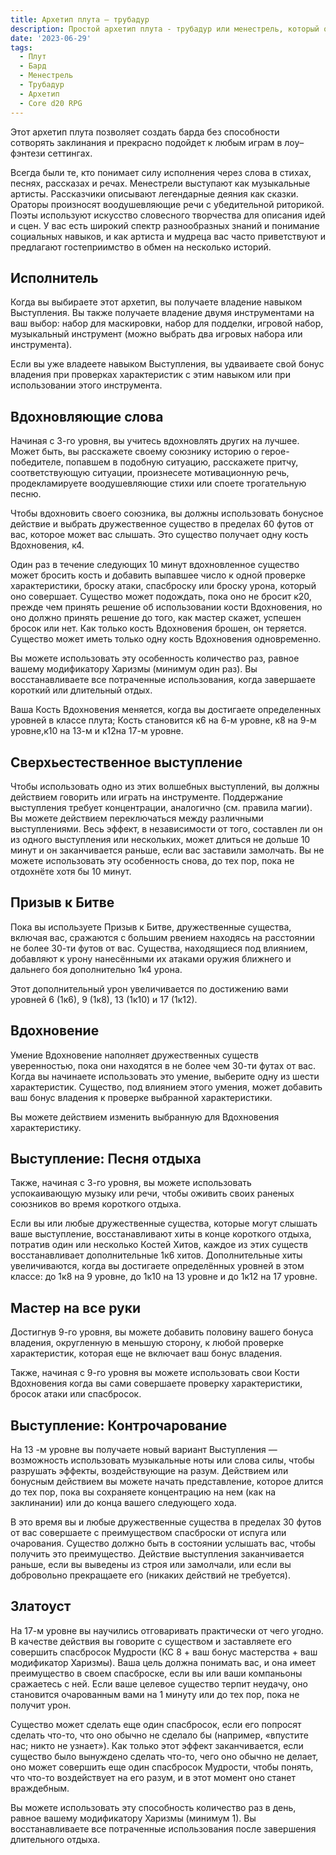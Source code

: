 ```yaml
---
title: Архетип плута – трубадур
description: Простой архетип плута - трубадур или менестрель, который объединяет в себе плута и барда
date: '2023-06-29'
tags:
  - Плут
  - Бард
  - Менестрель
  - Трубадур
  - Архетип
  - Core d20 RPG
---
```


Этот архетип плута позволяет создать барда без способности сотворять заклинания и прекрасно подойдет к любым играм в лоу–фэнтези сеттингах.

Всегда были те, кто понимает силу исполнения через слова в стихах, песнях, рассказах и речах. Менестрели выступают как музыкальные артисты. Рассказчики описывают легендарные деяния как сказки. Ораторы произносят воодушевляющие речи с убедительной риторикой. Поэты используют искусство словесного творчества для описания идей и сцен. У вас есть широкий спектр разнообразных знаний и понимание социальных навыков, и как артиста и мудреца вас часто приветствуют и предлагают гостеприимство в обмен на несколько историй.

## Исполнитель

Когда вы выбираете этот архетип, вы получаете владение навыком Выступления. Вы также получаете владение двумя инструментами на ваш выбор: набор для маскировки, набор для подделки, игровой набор, музыкальный инструмент (можно выбрать два игровых набора или инструмента).

Если вы уже владеете навыком Выступления, вы удваиваете свой бонус владения при проверках характеристик с этим навыком или при использовании этого инструмента.

## Вдохновляющие слова

Начиная с 3-го уровня, вы учитесь вдохновлять других на лучшее. Может быть, вы расскажете своему союзнику историю о герое-победителе, попавшем в подобную ситуацию, расскажете притчу, соответствующую ситуации, произнесете мотивационную речь, продекламируете воодушевляющие стихи или споете трогательную песню.

Чтобы вдохновить своего союзника, вы должны использовать бонусное действие и выбрать дружественное существо в пределах 60 футов от вас, которое может вас слышать. Это существо получает одну кость Вдохновения, к4.

Один раз в течение следующих 10 минут вдохновленное существо может бросить кость и добавить выпавшее число к одной проверке характеристики, броску атаки, спасброску или броску урона, который оно совершает. Существо может подождать, пока оно не бросит к20, прежде чем принять решение об использовании кости Вдохновения, но оно должно принять решение до того, как мастер скажет, успешен бросок или нет. Как только кость Вдохновения брошен, он теряется. Существо может иметь только одну кость Вдохновения одновременно.

Вы можете использовать эту особенность количество раз, равное вашему модификатору Харизмы (минимум один раз). Вы восстанавливаете все потраченные использования, когда завершаете короткий или длительный отдых.

Ваша Кость Вдохновения меняется, когда вы достигаете определенных уровней в классе плута; Кость становится к6 на 6-м уровне, к8 на 9-м уровне,к10 на 13-м и к12на 17-м уровне.

## Сверхьестественное выступление

Чтобы использовать одно из этих волшебных выступлений, вы должны действием говорить или играть на инструменте. Поддержание выступления требует концентрации, аналогично (см. правила магии). Вы можете действием переключаться между различными выступлениями. Весь эффект, в независимости от того, составлен ли он из одного выступления или нескольких, может длиться не дольше 10 минут и он заканчивается раньше, если вас заставили замолчать. Вы не можете использовать эту особенность снова, до тех пор, пока не отдохнёте хотя бы 10 минут.

## Призыв к Битве

Пока вы используете Призыв к Битве, дружественные существа, включая вас, сражаются с большим рвением находясь на расстоянии не более 30-ти футов от вас. Существа, находящиеся под влиянием, добавляют к урону нанесёнными их атаками оружия ближнего и дальнего боя дополнительно 1к4 урона.

Этот дополнительный урон увеличивается по достижению вами уровней 6 (1к6), 9 (1к8), 13 (1к10) и 17 (1к12).

## Вдохновение

Умение Вдохновение наполняет дружественных существ уверенностью, пока они находятся в не более чем 30-ти футах от вас. Когда вы начинаете использовать это умение, выберите одну из шести характеристик. Существо, под влиянием этого умения, может добавить ваш бонус владения к проверке выбранной характеристики.

Вы можете действием изменить выбранную для Вдохновения характеристику.

## Выступление: Песня отдыха

Также, начиная с 3-го уровня, вы можете использовать успокаивающую музыку или речи, чтобы оживить своих раненых союзников во время короткого отдыха.

Если вы или любые дружественные существа, которые могут слышать ваше выступление, восстанавливают хиты в конце короткого отдыха, потратив один или несколько Костей Хитов, каждое из этих существ восстанавливает дополнительные 1к6 хитов. Дополнительные хиты увеличиваются, когда вы достигаете определённых уровней в этом классе: до 1к8 на 9 уровне, до 1к10 на 13 уровне и до 1к12 на 17 уровне.

## Мастер на все руки

Достигнув 9-го уровня, вы можете добавить половину вашего бонуса владения, округленную в меньшую сторону, к любой проверке характеристик, которая еще не включает ваш бонус владения.

Также, начиная с 9-го уровня вы можете использовать свои Кости Вдохновения когда вы сами совершаете проверку характеристики, бросок атаки или спасбросок.

## Выступление: Контрочарование

На 13 -м уровне вы получаете новый вариант Выступления — возможность использовать музыкальные ноты или слова силы, чтобы разрушать эффекты, воздействующие на разум. Действием или бонусным действием вы можете начать представление, которое длится до тех пор, пока вы сохраняете концентрацию на нем (как на заклинании) или до конца вашего следующего хода.

В это время вы и любые дружественные существа в пределах 30 футов от вас совершаете с преимуществом спасброски от испуга или очарования. Существо должно быть в состоянии услышать вас, чтобы получить это преимущество. Действие выступления заканчивается раньше, если вы выведены из строя или замолчали, или если вы добровольно прекращаете его (никаких действий не требуется).

## Златоуст

На 17-м уровне вы научились отговаривать практически от чего угодно. В качестве действия вы говорите с существом и заставляете его совершить спасбросок Мудрости (КС 8 + ваш бонус мастерства + ваш модификатор Харизмы). Ваша цель должна понимать вас, и она имеет преимущество в своем спасброске, если вы или ваши компаньоны сражаетесь с ней. Если ваше целевое существо терпит неудачу, оно становится очарованным вами на 1 минуту или до тех пор, пока не получит урон.

Существо может сделать еще один спасбросок, если его попросят сделать что-то, что оно обычно не сделало бы (например, «впустите нас; никто не узнает»). Как только этот эффект заканчивается, если существо было вынуждено сделать что-то, чего оно обычно не делает, оно может совершить еще один спасбросок Мудрости, чтобы понять, что что-то воздействует на его разум, и в этот момент оно станет враждебным.

Вы можете использовать эту способность количество раз в день, равное вашему модификатору Харизмы (минимум 1). Вы восстанавливаете все потраченные использования после завершения длительного отдыха.
